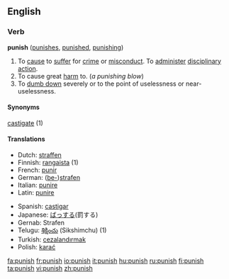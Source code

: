 {{wikipedia}}

==English==

=== Verb ===
'''punish'''  ([[punishes]], [[punished]], [[punishing]])
#To [[cause]] to [[suffer]] for [[crime]] or [[misconduct]]. To [[administer]] [[disciplinary]] [[action]]. 
#To cause great [[harm]] to. (''a punishing blow'')
#To [[dumb down]] severely or to the point of uselessness or near-uselessness.

====Synonyms====
[[castigate]] (1)

====Translations====
{{top}}
*Dutch: [[straffen]]
*Finnish: [[rangaista]] (1)
*French: [[punir]]
*German: ([[bestrafen|be-]])[[strafen]]
*Italian: [[punire]]
*Latin: [[punire]]
{{mid}}
*Spanish: [[castigar]]
*Japanese: [[ばっする]](罰する)
*Gernab: Strafen
*Telugu: [[శిక్షించు]] (Sikshimchu) (1)
*Turkish: [[cezalandırmak]]
*Polish: [[karać]]
{{bottom}}

[[fa:punish]]
[[fr:punish]]
[[io:punish]]
[[it:punish]]
[[hu:punish]]
[[ru:punish]]
[[fi:punish]]
[[ta:punish]]
[[vi:punish]]
[[zh:punish]]